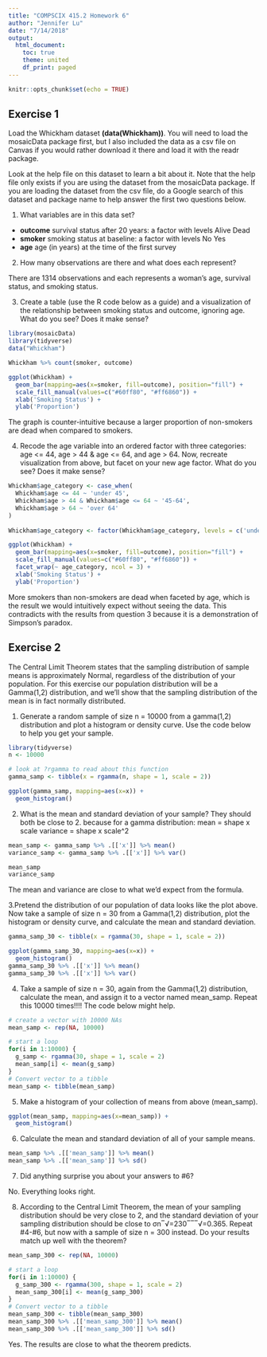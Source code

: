 ```yaml
---
title: "COMPSCIX 415.2 Homework 6"
author: "Jennifer Lu"
date: "7/14/2018"
output:
  html_document:
    toc: true
    theme: united
    df_print: paged
---
```


```r
knitr::opts_chunk$set(echo = TRUE)
```

## Exercise 1
Load the Whickham dataset **(data(Whickham))**. You will need to load the mosaicData package first, but I also included the data as a csv file on Canvas if you would rather download it there and load it with the readr package.

Look at the help file on this dataset to learn a bit about it. Note that the help file only exists if you are using the dataset from the mosaicData package. If you are loading the dataset from the csv file, do a Google search of this dataset and package name to help answer the first two questions below.

1. What variables are in this data set?

- **outcome** survival status after 20 years: a factor with levels Alive Dead
- **smoker** smoking status at baseline: a factor with levels No Yes
- **age** age (in years) at the time of the first survey

2. How many observations are there and what does each represent?

There are 1314 observations and each represents a woman's age, survival status, and smoking status.

3. Create a table (use the R code below as a guide) and a visualization of the relationship between smoking status and outcome, ignoring age. What do you see? Does it make sense?
```r
library(mosaicData)
library(tidyverse)
data("Whickham")

Whickham %>% count(smoker, outcome)

ggplot(Whickham) +
  geom_bar(mapping=aes(x=smoker, fill=outcome), position="fill") +
  scale_fill_manual(values=c("#60ff80", "#ff6860")) +
  xlab('Smoking Status') +
  ylab('Proportion')
```

The graph is counter-intuitive because a larger proportion of non-smokers are dead when compared to smokers.

4. Recode the age variable into an ordered factor with three categories: age <= 44, age > 44 & age <= 64, and age > 64. Now, recreate visualization from above, but facet on your new age factor. What do you see? Does it make sense?

```r
Whickham$age_category <- case_when(
  Whickham$age <= 44 ~ 'under 45',
  Whickham$age > 44 & Whickham$age <= 64 ~ '45-64',
  Whickham$age > 64 ~ 'over 64'
)
  
Whickham$age_category <- factor(Whickham$age_category, levels = c('under 45', '45-64', 'over 64'))

ggplot(Whickham) +
  geom_bar(mapping=aes(x=smoker, fill=outcome), position="fill") +
  scale_fill_manual(values=c("#60ff80", "#ff6860")) +
  facet_wrap(~ age_category, ncol = 3) +
  xlab('Smoking Status') +
  ylab('Proportion')
```

More smokers than non-smokers are dead when faceted by age, which is the result we would intuitively expect without seeing the data. This contradicts with the results from question 3 because it is a demonstration of Simpson's paradox.

## Exercise 2
The Central Limit Theorem states that the sampling distribution of sample means is approximately Normal, regardless of the distribution of your population. For this exercise our population distribution will be a Gamma(1,2) distribution, and we’ll show that the sampling distribution of the mean is in fact normally distributed.

1. Generate a random sample of size n = 10000 from a gamma(1,2) distribution and plot a histogram or density curve. Use the code below to help you get your sample.
```r
library(tidyverse)
n <- 10000

# look at ?rgamma to read about this function
gamma_samp <- tibble(x = rgamma(n, shape = 1, scale = 2))

ggplot(gamma_samp, mapping=aes(x=x)) +
  geom_histogram()
```

2. What is the mean and standard deviation of your sample? They should both be close to 2. because for a gamma distribution:
mean = shape x scale
variance = shape x scale^2
```r
mean_samp <- gamma_samp %>% .[['x']] %>% mean()
variance_samp <- gamma_samp %>% .[['x']] %>% var()

mean_samp
variance_samp
```

The mean and variance are close to what we'd expect from the formula.

3.Pretend the distribution of our population of data looks like the plot above. Now take a sample of size n = 30 from a Gamma(1,2) distribution, plot the histogram or density curve, and calculate the mean and standard deviation.
```r
gamma_samp_30 <- tibble(x = rgamma(30, shape = 1, scale = 2))

ggplot(gamma_samp_30, mapping=aes(x=x)) +
  geom_histogram()
gamma_samp_30 %>% .[['x']] %>% mean()
gamma_samp_30 %>% .[['x']] %>% var()
```

4. Take a sample of size n = 30, again from the Gamma(1,2) distribution, calculate the mean, and assign it to a vector named mean_samp. Repeat this 10000 times!!!! The code below might help.

```r
# create a vector with 10000 NAs
mean_samp <- rep(NA, 10000)

# start a loop
for(i in 1:10000) {
  g_samp <- rgamma(30, shape = 1, scale = 2)
  mean_samp[i] <- mean(g_samp)
}
# Convert vector to a tibble
mean_samp <- tibble(mean_samp)
```

5. Make a histogram of your collection of means from above (mean_samp).
```r
ggplot(mean_samp, mapping=aes(x=mean_samp)) +
  geom_histogram()
```

6. Calculate the mean and standard deviation of all of your sample means.
```r
mean_samp %>% .[['mean_samp']] %>% mean()
mean_samp %>% .[['mean_samp']] %>% sd()
```

7. Did anything surprise you about your answers to #6?

No. Everything looks right.

8. According to the Central Limit Theorem, the mean of your sampling distribution should be very close to 2, and the standard deviation of your sampling distribution should be close to σn‾√=230‾‾‾√=0.365. Repeat #4-#6, but now with a sample of size n = 300 instead. Do your results match up well with the theorem?
```r
mean_samp_300 <- rep(NA, 10000)

# start a loop
for(i in 1:10000) {
  g_samp_300 <- rgamma(300, shape = 1, scale = 2)
  mean_samp_300[i] <- mean(g_samp_300)
}
# Convert vector to a tibble
mean_samp_300 <- tibble(mean_samp_300)
mean_samp_300 %>% .[['mean_samp_300']] %>% mean()
mean_samp_300 %>% .[['mean_samp_300']] %>% sd()
```

Yes. The results are close to what the theorem predicts.
